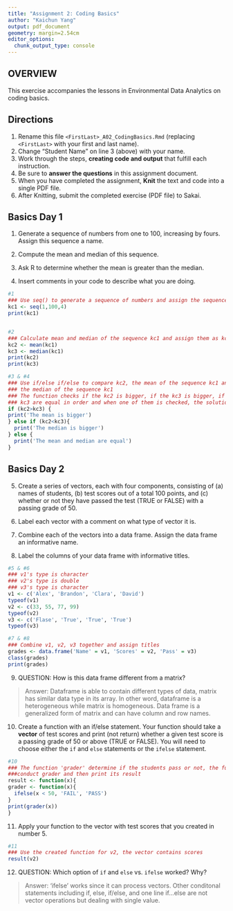 ```yaml
---
title: "Assignment 2: Coding Basics"
author: "Kaichun Yang"
output: pdf_document
geometry: margin=2.54cm
editor_options: 
  chunk_output_type: console
---
```


## OVERVIEW

This exercise accompanies the lessons in Environmental Data Analytics on coding basics.

## Directions

1.  Rename this file `<FirstLast>_A02_CodingBasics.Rmd` (replacing `<FirstLast>` with your first and last name).
2.  Change "Student Name" on line 3 (above) with your name.
3.  Work through the steps, **creating code and output** that fulfill each instruction.
4.  Be sure to **answer the questions** in this assignment document.
5.  When you have completed the assignment, **Knit** the text and code into a single PDF file.
6.  After Knitting, submit the completed exercise (PDF file) to Sakai.

## Basics Day 1

1.  Generate a sequence of numbers from one to 100, increasing by fours. Assign this sequence a name.

2.  Compute the mean and median of this sequence.

3.  Ask R to determine whether the mean is greater than the median.

4.  Insert comments in your code to describe what you are doing.

```r
#1
### Use seq() to generate a sequence of numbers and assign the sequence as kc1
kc1 <- seq(1,100,4)
print(kc1)


#2
### Calculate mean and median of the sequence kc1 and assign them as kc2 and kc3
kc2 <- mean(kc1)
kc3 <- median(kc1)
print(kc2)
print(kc3)

#3 & #4
### Use if/else if/else to compare kc2, the mean of the sequence kc1 and kc3, 
### the median of the sequence kc1
### The function checks if the kc2 is bigger, if the kc3 is bigger, if kc2 and 
### kc3 are equal in order and when one of them is checked, the solution will be printed.
if (kc2>kc3) {
print('The mean is bigger')
} else if (kc2<kc3){
  print('The median is bigger')
} else {
  print('The mean and median are equal')
}


```

## Basics Day 2

5.  Create a series of vectors, each with four components, consisting of (a) names of students, (b) test scores out of a total 100 points, and (c) whether or not they have passed the test (TRUE or FALSE) with a passing grade of 50.

6.  Label each vector with a comment on what type of vector it is.

7.  Combine each of the vectors into a data frame. Assign the data frame an informative name.

8.  Label the columns of your data frame with informative titles.

```r
#5 & #6
### v1's type is character
### v2's type is double
### v3's type is character
v1 <- c('Alex', 'Brandon', 'Clara', 'David')
typeof(v1)
v2 <- c(33, 55, 77, 99)
typeof(v2)
v3 <- c('Flase', 'True', 'True', 'True')
typeof(v3)

#7 & #8
### Combine v1, v2, v3 together and assign titles
grades <- data.frame('Name' = v1, 'Scores' = v2, 'Pass' = v3)
class(grades)
print(grades)
```


9.  QUESTION: How is this data frame different from a matrix?

> Answer: Dataframe is able to contain different types of data, matrix has similar data type in its array. In other word, dataframe is a heterogeneous while matrix is homogeneous. Data frame is a generalized form of matrix and can have column and row names.


10. Create a function with an if/else statement. Your function should take a **vector** of test scores and print (not return) whether a given test score is a passing grade of 50 or above (TRUE or FALSE). You will need to choose either the `if` and `else` statements or the `ifelse` statement. 

```r
#10
### The function 'grader' determine if the students pass or not, the function 'result'
###conduct grader and then print its result
result <- function(x){
grader <- function(x){
  ifelse(x < 50, 'FAIL', 'PASS')
}
print(grader(x))
}
```

11. Apply your function to the vector with test scores that you created in number 5.

```r
#11
### Use the created function for v2, the vector contains scores
result(v2)
```

12. QUESTION: Which option of `if` and `else` vs. `ifelse` worked? Why?

> Answer: 'ifelse' works since it can process vectors. Other conditonal statements including if, else, if/else, and one line if...else are not vector operations but dealing with single value.
